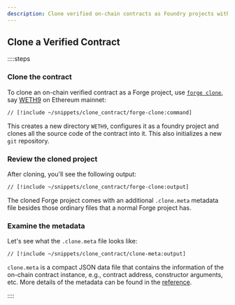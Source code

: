 ```yaml
---
description: Clone verified on-chain contracts as Foundry projects with source code and metadata using forge clone.
---
```


## Clone a Verified Contract

::::steps

### Clone the contract

To clone an on-chain verified contract as a Forge project, use [`forge clone`](/forge/reference/forge-clone), say [WETH9](https://etherscan.io/address/0xc02aaa39b223fe8d0a0e5c4f27ead9083c756cc2) on Ethereum mainnet:

```sh
// [!include ~/snippets/clone_contract/forge-clone:command]
```

This creates a new directory `WETH9`, configures it as a foundry project and clones all the source code of the contract into it. This also initializes a new `git` repository.

### Review the cloned project

After cloning, you'll see the following output:

```sh
// [!include ~/snippets/clone_contract/forge-clone:output]
```

The cloned Forge project comes with an additional `.clone.meta` metadata file besides those ordinary files that a normal Forge project has.

### Examine the metadata

Let's see what the `.clone.meta` file looks like:

```sh
// [!include ~/snippets/clone_contract/clone-meta:output]
```

`clone.meta` is a compact JSON data file that contains the information of the on-chain contract instance, e.g., contract address, constructor arguments, etc. More details of the metadata can be found in the [reference](/forge/reference/forge-clone).

::::
